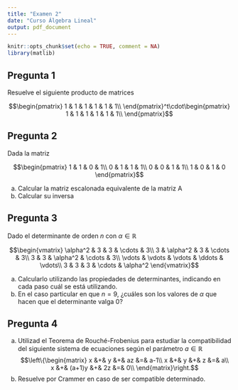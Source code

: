 ```yaml
---
title: "Examen 2"
date: "Curso Álgebra Lineal"
output: pdf_document
---
```


```r
knitr::opts_chunk$set(echo = TRUE, comment = NA)
library(matlib)
```

## Pregunta 1

Resuelve el siguiente producto de matrices

$$\begin{pmatrix}
1 & 1 & 1 & 1 & 1 & 1\\
\end{pmatrix}^t\cdot\begin{pmatrix}
1 & 1 & 1 & 1 & 1 & 1\\
\end{pmatrix}$$


## Pregunta 2

Dada la matriz

$$\begin{pmatrix}
1 & 1 & 0 & 1\\
0 & 1 & 1 & 1\\
0 & 0 & 1 & 1\\
1 & 0 & 1 & 0
\end{pmatrix}$$

(a) Calcular la matriz escalonada equivalente de la matriz A
(b) Calcular su inversa


## Pregunta 3

Dado el determinante de orden $n$ con $\alpha\in\mathbb{R}$

$$\begin{vmatrix}
\alpha^2 & 3 & 3 & \cdots & 3\\
3 & \alpha^2 & 3 & \cdots & 3\\
3 & 3 & \alpha^2 & \cdots & 3\\
\vdots & \vdots & \vdots & \ddots & \vdots\\
3 & 3 & 3 & \cdots & \alpha^2
\end{vmatrix}$$

(a) Calcularlo utilizando las propiedades de determinantes, indicando en cada paso cuál se está utilizando.
(b) En el caso particular en que $n = 9$, ¿cuáles son los valores de $\alpha$ que hacen que el determinante valga 0?


## Pregunta 4

(a) Utilizad el Teorema de Rouché-Frobenius para estudiar la compatibilidad del siguiente sistema de ecuaciones según el parámetro $a\in\mathbb{R}$
$$\left\{\begin{matrix}
x &+& y &+& az &=& a-1\\
x &+& y &+& z &=& a\\
x &+& (a+1)y &+& 2z &=& 0\\
\end{matrix}\right.$$
(b) Resuelve por Crammer en caso de ser compatible determinado.



